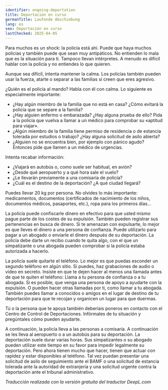 ```yaml
---
identifier: ongoing-deportation
title: Deportación en curso
germanTitle: Laufende Abschiebung
lang: es
seo: Deportación en curso
lastChecked: 2025-04-05
---
```



Para muchos es un shock: la policía está ahí. Puede que haya muchos policías y también puede que sean muy antipáticos. No entienden lo mala que es la situación para ti. Tampoco llevan intérpretes. A menudo es difícil hablar con la policía y no entiendes lo que quieren.

Aunque sea difícil, intenta mantener la calma. Los policías también pueden usar la fuerza, atarte o separar a las familias si creen que eres agresivo.

¿Quién es el policía al mando? Habla con él con calma. Lo siguiente es especialmente importante:

- ¿Hay algún miembro de la familia que no está en casa? ¿Cómo evitará la policía que se separe a la familia?
- ¿Hay alguien enfermo o embarazada? ¿Hay alguna prueba de ello? Pida a la policía que vuelva a llamar a un médico para comprobar su «aptitud para viajar».
- ¿Algún miembro de la familia tiene permiso de residencia o de estancia tolerada por estudios o trabajo? ¿Hay alguna solicitud de asilo abierta?
- ¿Alguien no se encuentra bien, por ejemplo con pánico agudo? Entonces pide que llamen a un médico de urgencias.

Intenta recabar información:

- ¿Viajará en autobús o, como suele ser habitual, en avión?
- ¿Desde qué aeropuerto y a qué hora sale el vuelo?
- ¿Le llevarán previamente a una comisaría de policía?
- ¿Cuál es el destino de la deportación? ¿A qué ciudad llegará?

Puedes llevar 20 kg por persona. No olvides lo más importante: medicamentos, documentos (certificados de nacimiento de los niños, documentos médicos, pasaportes, etc.), ropa para los primeros días...

La policía puede confiscarle dinero en efectivo para que usted mismo pague parte de los costes de su expulsión. También pueden registrar sus pertenencias en busca de dinero.
Si te amenazan con expulsarte, lo mejor es que lleves el dinero a una persona de confianza. Puede utilizarlo para pagar a un abogado o enviarle el dinero después de su deportación.
La policía debe darte un recibo cuando te quita algo, con el que un simpatizante o una abogada pueden comprobar si la policía estaba autorizada a hacerlo.

La policía suele quitarte el teléfono. Lo mejor es que puedas esconder un segundo teléfono en algún sitio. Si puedes, haz grabaciones de audio o vídeo en secreto.
Insiste en que te dejen hacer al menos una llamada antes de que te quiten el teléfono:
Llama a tu persona de confianza o a tu abogada.
Si es posible, que venga una persona de apoyo a ayudarte con la expulsión. O pueden hacer otras llamadas por ti, como llamar a tu abogada.
También puedes llamar a conocidos o amigos en el lugar de destino de tu deportación para que te recojan y organicen un lugar para que duermas.

Tú o la persona que te apoya también deberíais poneros en contacto con el <InternalShortLink identifier="contacts">Centro de Control de Deportaciones</InternalShortLink>.
Infórmales de tu situación y pregúntales cómo pueden ayudarte.

A continuación, la policía lleva a las personas a comisaría. A continuación se les lleva al aeropuerto o a un autobús para su deportación. La deportación suele durar varias horas.
Sus simpatizantes o su abogado pueden utilizar este tiempo en su favor para impedir legalmente su deportación. 
Pero ahora tienen mucho que hacer, tienen que actuar con rapidez y estar disponibles al teléfono. 
Tal vez puedan presentar una solicitud de asilo de seguimiento ante el BAMF o una solicitud de estancia tolerada ante la autoridad de extranjería y una solicitud urgente contra la deportación ante el tribunal administrativo.

*Traducción realizada con la versión gratuita del traductor DeepL.com*

